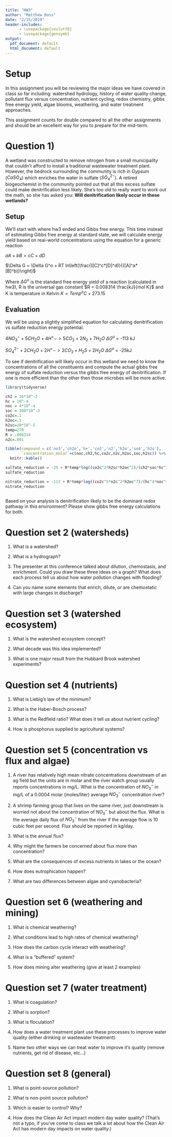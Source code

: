 ```yaml
---
title: "HW3"
author: "Matthew Ross"
date: "2/15/2019"
header-includes: 
      - \usepackage{soulutf8}
      - \usepackage{gensymb}
output:
  pdf_document: default
  html_document: default
---
```


# Setup
In this assignment you will be reviewing the major ideas we have covered in class
so far including: watershed hydrology, history of water quality change,
pollutant flux versus concentration, nutrient cycling, redox chemistry, 
gibbs free energy yield, algae blooms, weathering, and water treatment approaches.

This assignment counts for double compared to all the other assignments and should
be an excellent way for you to prepare for the mid-term. 

# Question 1)

A wetland was constructed to remove nitrogen from a small municipality that 
couldn't afford to install a traditional wastewater treatment plant. However,
the bedrock surrounding the community is rich in Gypsum ($CaSO_4$) which enriches
the water in sulfate ($SO_4^{2-}$). A retired biogeochemist in the community
pointed out that all this excess sulfate could make denitrification less likely.
She's too old to really want to work out the math, so she has asked you: **Will
denitrification likely occur in these wetlands?**

## Setup

We'll start with where hw3 ended and Gibbs free energy. This time instead of 
estimating Gibbs free energy at standard state, we will calculate energy yield
based on real-world concentrations using the equation for a generic reaction

$aA+bB = cC+dD$

$\Delta G = \Delta G^o + RT ln\left(\frac{([C]^c*[D]^d)}{([A]^a*[B]^b)}\right)$

Where $\Delta G^o$ is the standard free energy yield of a reaction (calculated 
in hw3), R is the universal gas constant $R = 0.008314 \frac{kJ}{mol K}$ and K
is temperature in Kelvin $K= Temp^oC + 273.15$

## Evaluation

We will be using a slightly simplified equation for calculating denitrification vs
sulfate reduction energy potential. 

$4NO_3^- + 5CH_2O + 4H^+ -> 5CO_2 + 2N_2 + 7H_2O$ $\Delta G^o$ = -113 kJ

$SO_4^{2-} + 2CH_2O + 2H^+ -> 2CO_2 + H_2S + 2H_2O$ $\Delta G^o$ = -25kJ

To see if denitrification will likely occur in this wetland we need to know 
the concentrations of all the constituents and compute the actual 
gibbs free energy of  sulfate reduction versus the gibbs free energy of 
denitrification. If one is more efficient than the other then those microbes 
will be more active.  

```r
library(tidyverse)

```


```r
ch2 = 16*10^-2
hc = 10^-4
noc = 4*10^-4
soc = 300*10^-3
co2c=.1
h2oc=.1
h2sc=20*10^-5
temp=270
R = .008314
n2c=.001

tibble(compound = c('no3','ch2o','h+','co2','n2','h2o','so4','h2s'),
       `concentration_molar`=c(noc,ch2,hc,co2c,n2c,h2oc,soc,h2sc)) %>%
  knitr::kable()
```


```r
sulfate_reduction = -25 + R*temp*log((co2c^2*h2sc*h2oc^2)/(ch2*soc*hc^2))
sulfate_reduction

nitrate_reduction = -113 + R*temp*log((co2c^5*n2c^2*h2oc^7)/(hc^4*noc^4*ch2^5))
nitrate_reduction



```

Based on your analysis is denitrification likely to be the dominant redox pathway
in this environment? Please show gibbs free energy calculations for both. 


# Question set 2 (watersheds)

1) What is a watershed? 

2) What is a hydrograph?

3) The presenter at this conference talked about dilution, chemostasis, and 
enrichment. Could you draw these three ideas on a graph? What does each process
tell us about how water pollution changes with flooding?

4) Can you name some elements that enrich, dilute, or are chemostatic with large
changes in discharge? 


# Question set 3 (watershed ecosystem)

1) What is the watershed ecosystem concept?

2) What decade was this idea implemented? 

3) What is one major result from the Hubbard Brook watershed experiments?


# Question set 4 (nutrients)

1) What is Liebig's law of the minimum? 

2) What is the Haber-Bosch process?

3) What is the Redfield ratio? What does it tell us about nutrient cycling?

4) How is phosphorus supplied to agricultural systems? 


# Question set 5 (concentration vs flux and algae)

1) A river has relatively high mean nitrate concentrations downstream of an ag field
but the units are in molar and the river watch group usually reports concentrations
in mg/L. What is the concentration of $NO_3^-$ in mg/L of a
0.0004 molar (moles/liter) average $NO_3^-$ concentration river? 

2) A shrimp farming group that lives on the same river, just downstream is worried
not about the concentration of $NO_3^-$ but about the flux. What is the average
daily flux of $NO_3^-$ from the river if the average flow is 10 cubic feet per 
second. Flux should be reported in kg/day. 

3) What is the annual flux? 

4) Why might the farmers be concerned about flux more than concentration? 

5) What are the consequences of excess nutrients in lakes or the ocean? 


6) How does eutrophication happen? 

7) What are two differences between algae and cyanobacteria? 


# Question set 6 (weathering and mining)

1) What is chemical weathering? 

2) What conditions lead to high rates of chemical weathering? 

3) How does the carbon cycle interact with weathering? 

4) What is a "buffered" system?

5) How does mining alter weathering (give at least 2 examples)


# Question set 7 (water treatment)

1) What is coagulation? 

2) What is sorption? 

3) What is floculation? 

4) How does a water treatment plant use these processes to improve 
water quality (either drinking or wastewater treatment).

5) Name two other ways we can treat water to improve it's quality (remove
nutrients, get rid of disease, etc...)

# Question set 8 (general)

1) What is point-source pollution?

2) What is non-point source pollution?

3) Which is easier to control? Why?

4) How does the Clean Air Act impact modern day water quality? (That's not
a typo, if you've come to class we talk a lot about how the Clean Air Act
has modern day impacts on water quality.)



